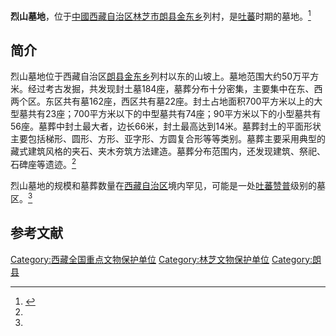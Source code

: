 {{文物保护单位
| 级别 = 全国
| 图片 = 
| 名称 =烈山墓地
| 编号 =5-181
| 分类 =古墓葬
| 时代 = 唐
| 所在 = {{CHN}}[[西藏自治区|西藏自治区]][[林芝市|林芝市]][[朗县|朗县]]
| 登录 = 2001年
| Cat = 西藏全国重点文物保护单位
}}
'''烈山墓地'''，位于[[中國|中國]][[西藏自治区|西藏自治区]][[林芝市|林芝市]][[朗县|朗县]][[金东乡|金东乡]]列村，是[[吐蕃|吐蕃]]时期的墓地。<ref name=zgw>{{Cite web |url=http://www.china.com.cn/aboutchina/data/wwbhdw/txt/2006-12/25/content_7553992.htm |title=烈山墓地，中国网，2006-12-25 |access-date=2013-09-19 |archive-date=2020-09-24 |archive-url=https://web.archive.org/web/20200924012143/http://www.china.com.cn/aboutchina/data/wwbhdw/txt/2006-12/25/content_7553992.htm |dead-url=no }}</ref>

==简介==
烈山墓地位于西藏自治区[[朗县|朗县]][[金东乡|金东乡]]列村以东的山坡上。墓地范围大约50万平方米。经过考古发掘，共发现封土墓184座，墓葬分布十分密集，主要集中在东、西两个区。东区共有墓162座，西区共有墓22座。封土占地面积700平方米以上的大型墓共有23座；700平方米以下的中型墓共有74座；90平方米以下的小型墓共有56座。墓葬中封土最大者，边长66米，封土最高达到14米。墓葬封土的平面形状主要包括梯形、圆形、方形、亚字形、方圆复合形等等类别。墓葬主要采用典型的藏式建筑风格的夹石、夹木夯筑方法建造。墓葬分布范围内，还发现建筑、祭祀、石碑座等遗迹。<ref name=zgw/>

烈山墓地的规模和墓葬数量在[[西藏自治区|西藏自治区]]境内罕见，可能是一处[[吐蕃|吐蕃]][[赞普|赞普]]级别的墓区。<ref name=zgw/>

==参考文献==
{{reflist}}

{{西藏全国重点文物保护单位}}
[[Category:西藏全国重点文物保护单位|Category:西藏全国重点文物保护单位]]
[[Category:林芝文物保护单位|Category:林芝文物保护单位]]
[[Category:朗县|Category:朗县]]